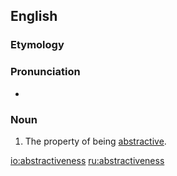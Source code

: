 ==English==

===Etymology===
{{suffix|abstractive|ness|lang=en}}

===Pronunciation===
* {{a|US}} {{IPA|/æbˈstɹæk.tɪv.nəs/|/əbˈstɹæk.tɪv.nəs/|lang=en}}

===Noun===
{{en-noun|-}}

# The property of being [[abstractive]].

[[io:abstractiveness]]
[[ru:abstractiveness]]